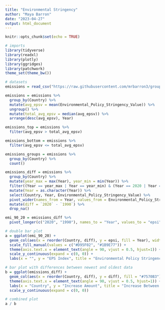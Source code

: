 ---
title: "Environmental Stringency"
author: "Maya Barron"
date: "2023-04-27"
output: html_document
---

```{r setup, include=FALSE}
knitr::opts_chunk$set(echo = TRUE)
```

```{r, warning = FALSE, include = FALSE}
# imports
library(tidyverse)
library(readxl)
library(plotly)
library(ggridges)
library(patchwork)
theme_set(theme_bw())
```

```{r, message = FALSE}
# datasets
emissions = read_csv("https://raw.githubusercontent.com/mrbarron3/group_project/main/data.csv")

emissions = emissions %>%
  group_by(Country) %>%
  mutate(avg_epsv = mean(Environmental_Policy_Stringency_Value)) %>%
  ungroup() %>%
  mutate(total_avg_epsv = median(avg_epsv)) %>%
  arrange(desc(avg_epsv), Year)

emissions_top = emissions %>%
  filter(avg_epsv > total_avg_epsv)

emissions_bottom = emissions %>%
  filter(avg_epsv <= total_avg_epsv)

emissions_groups = emissions %>%
  group_by(Country) %>%
  count()

emissions_diff = emissions %>%
  group_by(Country) %>%
  mutate(year_max = max(Year), year_min = min(Year)) %>%
  filter((Year == year_max | Year == year_min) & (Year == 2020 | Year == 1990)) %>%
  mutate(Year = as.character(Year)) %>%
  select(Country, Year, Environmental_Policy_Stringency_Value) %>%
  pivot_wider(names_from = Year, values_from = Environmental_Policy_Stringency_Value) %>%
  mutate(diff = `2020` - `1990`) %>%
  drop_na()

emi_90_20 = emissions_diff %>%
  pivot_longer(c("2020", "1990"), names_to = "Year", values_to = "epsi")
```

```{r}
# double bar plot
a = ggplot(emi_90_20) +
  geom_col(aes(x = reorder(Country, diff), y = epsi, fill = Year), width = 0.7, position = "dodge") + 
  scale_fill_manual(values = c("#D95F02", "#1B9E77")) +
  theme(axis.text.x = element_text(angle = 90, vjust = 0.5, hjust=1)) +
  scale_y_continuous(expand = c(0, 0)) +
  labs(x = "", y = "EPS Index", title = "Environmental Policy Stringency (EPS) Index by Country and Year", subtitle = "Only Includes Countries Where Both 2020 and 1990 Data is Available")
```

```{r}
# bar plot with differences between newest and oldest data
b = ggplot(emissions_diff) +
  geom_col(aes(x = reorder(Country, diff), y = diff), fill = "#7570B3") +
  theme(axis.text.x = element_text(angle = 90, vjust = 0.5, hjust=1)) +
  labs(x = "Country", y = "Increase Amount", title = "Increase Between 1990 and 2020 EPS Indexes") +
  scale_y_continuous(expand = c(0, 0))
```

```{r, fig.height = 7}
# combined plot
a / b
```